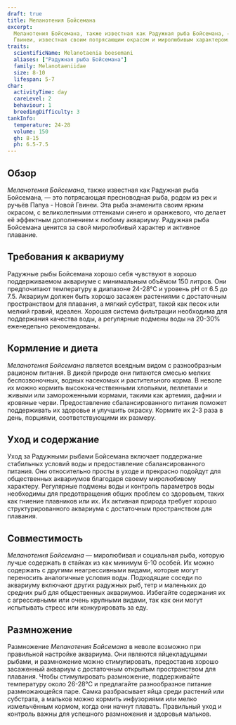 ```yaml
---
draft: true
title: Меланотения Бойсемана
excerpt:
  Меланотения Бойсемана, также известная как Радужная рыба Бойсемана, — это яркая пресноводная рыба из Папуа - Новой
  Гвинеи, известная своим потрясающим окрасом и миролюбивым характером.
traits:
  scientificName: Melanotaenia boesemani
  aliases: ["Радужная рыба Бойсемана"]
  family: Melanotaeniidae
  size: 8-10
  lifespan: 5-7
char:
  activityTime: day
  careLevel: 2
  behaviour: 1
  breedingDifficulty: 3
tankInfo:
  temperature: 24-28
  volume: 150
  gh: 8-15
  ph: 6.5-7.5
---
```


## Обзор

_Меланотения Бойсемана_, также известная как Радужная рыба Бойсемана, — это потрясающая пресноводная рыба, родом из рек
и ручьёв Папуа - Новой Гвинеи. Эта рыба знаменита своим ярким окрасом, с великолепными оттенками синего и оранжевого,
что делает её эффектным дополнением к любому аквариуму. Радужная рыба Бойсемана ценится за свой миролюбивый характер и
активное плавание.

## Требования к аквариуму

Радужные рыбы Бойсемана хорошо себя чувствуют в хорошо поддерживаемом аквариуме с минимальным объёмом 150 литров. Они
предпочитают температуру в диапазоне 24-28°C и уровень pH от 6.5 до 7.5. Аквариум должен быть хорошо засажен растениями
с достаточным пространством для плавания, а мягкий субстрат, такой как песок или мелкий гравий, идеален. Хорошая система
фильтрации необходима для поддержания качества воды, а регулярные подмены воды на 20-30% еженедельно рекомендованы.

## Кормление и диета

_Меланотения Бойсемана_ является всеядным видом с разнообразным рационом питания. В дикой природе они питаются смесью
мелких беспозвоночных, водных насекомых и растительного корма. В неволе их можно кормить высококачественными хлопьями,
пеллетами и живыми или замороженными кормами, такими как артемия, дафнии и кровяные черви. Предоставление
сбалансированного питания поможет поддерживать их здоровье и улучшить окраску. Кормите их 2-3 раза в день, порциями,
соответствующими их размеру.

## Уход и содержание

Уход за Радужными рыбами Бойсемана включает поддержание стабильных условий воды и предоставление сбалансированного
питания. Они относительно просты в уходе и прекрасно подойдут для общественных аквариумов благодаря своему миролюбивому
характеру. Регулярные подмены воды и контроль параметров воды необходимы для предотвращения общих проблем со здоровьем,
таких как гниение плавников или их. Их активная природа требует хорошо структурированного аквариума с достаточным
пространством для плавания.

## Совместимость

_Меланотения Бойсемана_ — миролюбивая и социальная рыба, которую лучше содержать в стайках из как минимум 6-10 особей.
Их можно содержать с другими неагрессивными видами, которые могут переносить аналогичные условия воды. Подходящие соседи
по аквариуму включают других радужных рыб, тетр и маленьких до средних рыб для общественных аквариумов. Избегайте
содержания их с агрессивными или очень крупными видами, так как они могут испытывать стресс или конкурировать за еду.

## Размножение

Размножение _Меланотения Бойсемана_ в неволе возможно при правильной настройке аквариума. Они являются яйцекладущими
рыбами, и размножение можно стимулировать, предоставив хорошо засаженный аквариум с достаточным открытым пространством
для плавания. Чтобы стимулировать размножение, поддерживайте температуру около 26-28°C и предлагайте разнообразное
питание размножающейся паре. Самка разбрасывает яйца среди растений или субстрата, а мальков можно кормить инфузориями
или мелко измельчённым кормом, когда они начнут плавать. Правильный уход и контроль важны для успешного размножения и
здоровья мальков.
